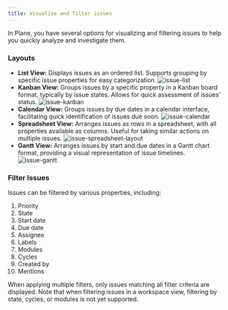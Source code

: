 ```yaml
---
title: Visualise and filter issues
---
```


In Plane, you have several options for visualizing and filtering issues to help you quickly analyze and investigate them.

### Layouts

-  **List View:** Displays issues as an ordered list. Supports grouping by specific issue properties for easy categorization.
   ![issue-list](/img/issues/issue-list-layout.png)
-  **Kanban View:** Groups issues by a specific property in a Kanban board format, typically by issue states. Allows for quick assessment of issues' status.
   ![issue-kanban](/img/issues/issue-kanban-layout.png)
- **Calendar View:** Groups issues by due dates in a calendar interface, facilitating quick identification of issues due soon.
   ![issue-calendar](/img/issues/issue-calendar-layout.png)
- **Spreadsheet View:** Arranges issues as rows in a spreadsheet, with all properties available as columns. Useful for taking similar actions on multiple issues.
   ![issue-spreadsheet-layout](/img/issues/issue-spreadsheet-layout.png)
- **Gantt View:** Arranges issues by start and due dates in a Gantt chart format, providing a visual representation of issue timelines.
   ![issue-gantt](/img/issues/issue-gantt-layout.png)

### Filter Issues

Issues can be filtered by various properties, including:

 1. Priority
 2. State
 3. Start date
 4. Due date
 5. Assignee
 6. Labels
 7. Modules
 8. Cycles
 9. Created by
10. Mentions

When applying multiple filters, only issues matching all filter criteria are displayed. Note that when filtering issues in a workspace view, filtering by state, cycles, or modules is not yet supported.
